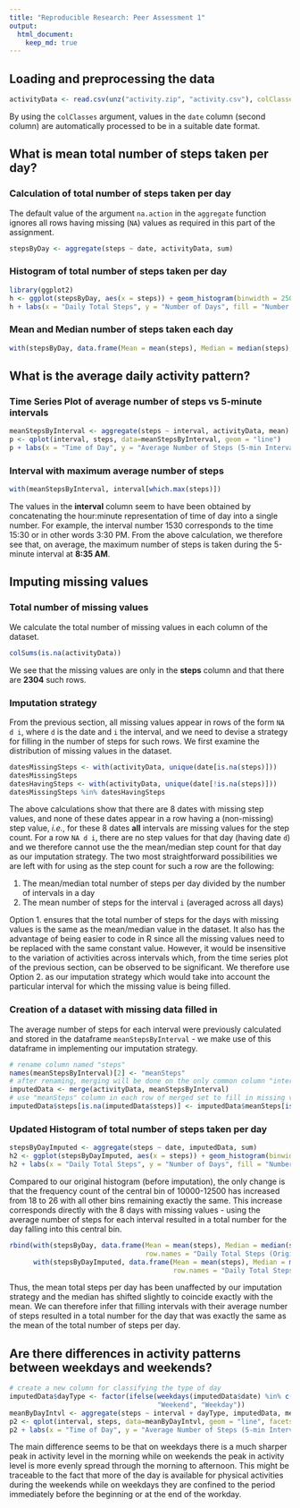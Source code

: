 ```yaml
---
title: "Reproducible Research: Peer Assessment 1"
output: 
  html_document:
    keep_md: true
---
```



## Loading and preprocessing the data

```r
activityData <- read.csv(unz("activity.zip", "activity.csv"), colClasses = c("integer", "Date", "integer"))
```
By using the `colClasses` argument, values in the `date` column (second column) are automatically processed to be in a suitable date format.

## What is mean total number of steps taken per day?

### Calculation of total number of steps taken per day
The default value of the argument `na.action` in the `aggregate` function ignores all rows having missing (`NA`) values as required in this part of the assignment.
```r
stepsByDay <- aggregate(steps ~ date, activityData, sum)
```

### Histogram of total number of steps taken per day
```r
library(ggplot2)
h <- ggplot(stepsByDay, aes(x = steps)) + geom_histogram(binwidth = 2500, aes(fill = ..count..))
h + labs(x = "Daily Total Steps", y = "Number of Days", fill = "Number of Days")
```

### Mean and Median number of steps taken each day
```r
with(stepsByDay, data.frame(Mean = mean(steps), Median = median(steps), row.names = "Daily Total Steps"))
```

## What is the average daily activity pattern?

### Time Series Plot of average number of steps vs 5-minute intervals
```r
meanStepsByInterval <- aggregate(steps ~ interval, activityData, mean)
p <- qplot(interval, steps, data=meanStepsByInterval, geom = "line")
p + labs(x = "Time of Day", y = "Average Number of Steps (5-min Interval)")
```

### Interval with maximum average number of steps
```r
with(meanStepsByInterval, interval[which.max(steps)])
```
The values in the **interval** column seem to have been obtained by concatenating the hour:minute representation of time of day into a single number. For example, the interval number 1530 corresponds to the time 15:30 or in other words 3:30 PM. From the above calculation, we therefore see that, on average, the maximum number of steps is taken during the 5-minute interval at **8:35 AM**. 

## Imputing missing values

### Total number of missing values
We calculate the total number of missing values in each column of the dataset.
```r
colSums(is.na(activityData))
```
We see that the missing values are only in the **steps** column and
that there are **2304** such rows.

### Imputation strategy
From the previous section, all missing values appear in rows of the form `NA d i`, where `d` is the date and `i` the interval,  and we need to devise a strategy for filling in the number of steps for such rows. We first examine the distribution of missing values in the dataset.
```r
datesMissingSteps <- with(activityData, unique(date[is.na(steps)]))
datesMissingSteps
datesHavingSteps <- with(activityData, unique(date[!is.na(steps)]))
datesMissingSteps %in% datesHavingSteps
```
The above calculations show that there are 8 dates with missing step values, and none of these dates appear in a row having a (non-missing) step value, *i.e.*, for these 8 dates **all** intervals are missing values for the step count. For a row `NA d i`, there are no step values for that day (having date `d`) and we therefore cannot use the the mean/median step count for that day as our imputation strategy. The two most straightforward possibilities we are left with for using as the step count for such a row are the following:

1. The mean/median total number of steps per day divided by the number of intervals in a day
2. The mean number of steps for the interval `i` (averaged across all days)

Option 1. ensures that the total number of steps for the days with missing values is the same as the mean/median value in the dataset. It also has the advantage of being easier to code in R since all the missing values need to be replaced with the same constant value. However, it would be insensitive to the variation of activities across intervals which, from the time series plot of the previous section, can be observed to be significant. We therefore use Option 2. as our imputation strategy which would take into account the particular interval for which the missing value is being filled. 

### Creation of a dataset with missing data filled in
The average number of steps for each interval were previously calculated and stored in the dataframe `meanStepsByInterval` - we make use of this dataframe in implementing our imputation strategy. 
```r
# rename column named "steps"
names(meanStepsByInterval)[2] <- "meanSteps"
# after renaming, merging will be done on the only common column "interval"
imputedData <- merge(activityData, meanStepsByInterval)
# use "meanSteps" column in each row of merged set to fill in missing value
imputedData$steps[is.na(imputedData$steps)] <- imputedData$meanSteps[is.na(imputedData$steps)]
```

### Updated Histogram of total number of steps taken per day

```r
stepsByDayImputed <- aggregate(steps ~ date, imputedData, sum)
h2 <- ggplot(stepsByDayImputed, aes(x = steps)) + geom_histogram(binwidth = 2500, aes(fill = ..count..))
h2 + labs(x = "Daily Total Steps", y = "Number of Days", fill = "Number of Days")
```

Compared to our original histogram (before imputation), the only change is that the frequency count of the central bin of 10000-12500 has increased from 18 to 26 with all other bins remaining exactly the same. This increase corresponds directly with the 8 days with missing values - using the average number of steps for each interval resulted in a total number for the day falling into this central bin. 

```r
rbind(with(stepsByDay, data.frame(Mean = mean(steps), Median = median(steps),
                                  row.names = "Daily Total Steps (Original)")),
      with(stepsByDayImputed, data.frame(Mean = mean(steps), Median = median(steps), 
                                         row.names = "Daily Total Steps (Imputed)")))
```
Thus, the mean total steps per day has been unaffected by our imputation strategy and the median has shifted slightly to coincide exactly with the mean. We can therefore infer that filling intervals with their average number of steps resulted in a total number for the day that was exactly the same as the mean of the total number of steps per day. 

## Are there differences in activity patterns between weekdays and weekends?

```r
# create a new column for classifying the type of day
imputedData$dayType <- factor(ifelse(weekdays(imputedData$date) %in% c("Saturday", "Sunday"), 
                                     "Weekend", "Weekday"))
meanByDayIntvl <- aggregate(steps ~ interval + dayType, imputedData, mean)
p2 <- qplot(interval, steps, data=meanByDayIntvl, geom = "line", facets = dayType ~ .)
p2 + labs(x = "Time of Day", y = "Average Number of Steps (5-min Interval)")
```

The main difference seems to be that on weekdays there is a much sharper peak in activity level in the morning while on weekends the peak in activity level is more evenly spread through the morning to afternoon. This might be traceable to the fact that more of the day is available for physical activities during the weekends while on weekdays they are confined to the period immediately before the beginning or at the end of the workday.

